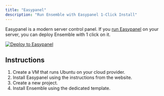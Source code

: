 ```yaml
---
title: "Easypanel"
description: "Run Ensemble with Easypanel 1-Click Install"
---
```


Easypanel is a modern server control panel. If you [run Easypanel](https://easypanel.io/docs) on your server, you can deploy Ensemble with 1 click on it.

<a target="_blank" rel="noopener" href="https://easypanel.io/docs/templates/activepieces">![Deploy to Easypanel](https://easypanel.io/img/deploy-on-easypanel-40.svg)</a>

## Instructions

1. Create a VM that runs Ubuntu on your cloud provider.
2. Install Easypanel using the instructions from the website.
3. Create a new project.
4. Install Ensemble using the dedicated template.
